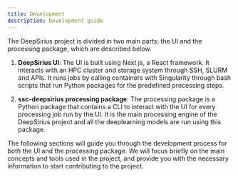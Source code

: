 ```yaml
---
title: Development
description: Development guide
---
```


The DeepSirius project is divided in two main parts: the UI and the processing 
package, which are described below.

1. **DeepSirius UI**: The UI is built using Next.js, a React framework.
It interacts with an HPC cluster and storage system through SSH, SLURM and APIs. 
It runs jobs by calling containers with Singularity through bash scripts that run 
Python packages for the predefined processing steps.

2. **ssc-deepsirius processing package**: The processing package is a Python 
package that contains a CLI to interact with the UI for every processing job
run by the UI. It is the main processing engine of the DeepSirius project and
all the deeplearning models are run using this package.

The following sections will guide you through the development process for both
the UI and the processing package. We will focus briefly on the main concepts
and tools used in the project, and provide you with the necessary information
to start contributing to the project.

<Cards>
  <Card
    title="DeepSirius UI"
    description="Development guide for the DeepSirius UI"
    href="/docs/development/ui"
  />
  <Card
    title="ssc-deepsirius processing package"
    description="Development guide for the ssc-deepsirius processing package"
    href="/docs/development/processing"
  />
</Cards>
